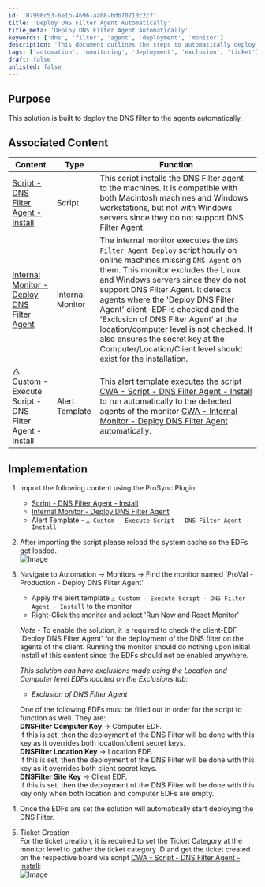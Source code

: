 ```yaml
---
id: '07996c53-6e1b-4696-aa08-bdb70710c2c7'
title: 'Deploy DNS Filter Agent Automatically'
title_meta: 'Deploy DNS Filter Agent Automatically'
keywords: ['dns', 'filter', 'agent', 'deployment', 'monitor']
description: 'This document outlines the steps to automatically deploy the DNS filter agent to client machines using associated scripts and monitors in the ConnectWise Automate environment. It includes detailed instructions for setup, implementation, and ticket creation.'
tags: ['automation', 'monitoring', 'deployment', 'exclusion', 'ticket']
draft: false
unlisted: false
---
```

## Purpose

This solution is built to deploy the DNS filter to the agents automatically.

## Associated Content

| Content                                                                                               | Type           | Function                                                                                                                                                                                                                                                                                                                                                                                                                                                                                                                                                                                                 |
|-------------------------------------------------------------------------------------------------------|----------------|----------------------------------------------------------------------------------------------------------------------------------------------------------------------------------------------------------------------------------------------------------------------------------------------------------------------------------------------------------------------------------------------------------------------------------------------------------------------------------------------------------------------------------------------------------------------------------------------------------|
| [Script - DNS Filter Agent - Install](https://proval.itglue.com/DOC-5078775-15683983)              | Script         | This script installs the DNS Filter agent to the machines. It is compatible with both Macintosh machines and Windows workstations, but not with Windows servers since they do not support DNS Filter Agent.                                                                                                                                                                                                                                                                                                                                                                                        |
| [Internal Monitor - Deploy DNS Filter Agent](https://proval.itglue.com/DOC-5078775-15685295)       | Internal Monitor | The internal monitor executes the `DNS Filter Agent Deploy` script hourly on online machines missing `DNS Agent` on them. This monitor excludes the Linux and Windows servers since they do not support DNS Filter Agent. It detects agents where the 'Deploy DNS Filter Agent' client-EDF is checked and the 'Exclusion of DNS Filter Agent' at the location/computer level is not checked. It also ensures the secret key at the Computer/Location/Client level should exist for the installation.                                                                                  |
| △ Custom - Execute Script - DNS Filter Agent - Install                                               | Alert Template | This alert template executes the script [CWA - Script - DNS Filter Agent - Install](https://proval.itglue.com/DOC-5078775-15683983) to run automatically to the detected agents of the monitor [CWA - Internal Monitor - Deploy DNS Filter Agent](https://proval.itglue.com/DOC-5078775-15685295) automatically.                                                                                                                                                                                                                                                                                                                             |

## Implementation

1. Import the following content using the ProSync Plugin:
   - [Script - DNS Filter Agent - Install](https://proval.itglue.com/DOC-5078775-15683983)
   - [Internal Monitor - Deploy DNS Filter Agent](https://proval.itglue.com/DOC-5078775-15685295)
   - Alert Template - `△ Custom - Execute Script - DNS Filter Agent - Install`

2. After importing the script please reload the system cache so the EDFs get loaded.  
   ![Image](../../static/img/DNS-Filter-Agent-Deployment/image_1.png)

3. Navigate to Automation → Monitors → Find the monitor named 'ProVal - Production - Deploy DNS Filter Agent'  
   - Apply the alert template `△ Custom - Execute Script - DNS Filter Agent - Install` to the monitor
   - Right-Click the monitor and select 'Run Now and Reset Monitor'

   *Note* - To enable the solution, it is required to check the client-EDF 'Deploy DNS Filter Agent' for the deployment of the DNS filter on the agents of the client. Running the monitor should do nothing upon initial install of this content since the EDFs should not be enabled anywhere.

   *This solution can have exclusions made using the Location and Computer level EDFs located on the Exclusions tab:*  
   - *Exclusion of DNS Filter Agent*

   One of the following EDFs must be filled out in order for the script to function as well. They are:  
   **DNSFilter Computer Key** → Computer EDF.  
   If this is set, then the deployment of the DNS Filter will be done with this key as it overrides both location/client secret keys.  
   **DNSFilter Location Key** → Location EDF.  
   If this is set, then the deployment of the DNS Filter will be done with this key as it overrides both client secret keys.  
   **DNSFilter Site Key** → Client EDF.  
   If this is set, then the deployment of the DNS Filter will be done with this key only when both location and computer EDFs are empty.

4. Once the EDFs are set the solution will automatically start deploying the DNS Filter.

5. Ticket Creation  
   For the ticket creation, it is required to set the Ticket Category at the monitor level to gather the ticket category ID and get the ticket created on the respective board via script [CWA - Script - DNS Filter Agent - Install](https://proval.itglue.com/DOC-5078775-15683983):  
   ![Image](../../static/img/DNS-Filter-Agent-Deployment/image_2.png)












